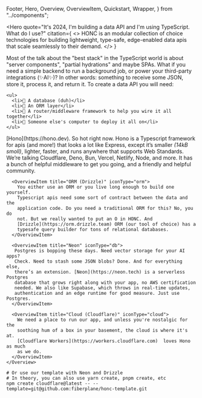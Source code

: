   Footer,
  Hero,
  Overview,
  OverviewItem,
  Quickstart,
  Wrapper,
} from "../components";

<Hero
  quote="It's 2024, I'm building a data API and I'm using TypeScript. What do I use?"
  citation={
    <>
      <abbr>HONC</abbr> is an modular collection of choice technologies for
      building lightweight, type-safe, edge-enabled data apis that scale
      seamlessly to their demand.
    </>
  }
>
  <p>
    Most of the talk about the "best stack" in the TypeScript world is about
    "server components", "partial hydrations" and maybe SPAs. What if you need
    a simple backend to run a background job, or power your third-party
    integrations (✨AI✨)? In other words: something to receive some JSON,
    store it, process it, and return it. To create a data API you will need:

    <ul>
      <li>🪿 A database (duh)</li>
      <li>🪿 An ORM layer</li>
      <li>🪿 A router/middleware framework to help you wire it all together</li>
      <li>🪿 Someone else's computer to deploy it all on</li>
    </ul>

  </p>

</Hero>

<main>
  <Wrapper>
    <Overview title="Overview">
      <OverviewItem title="Hono" iconType="hono">
        [Hono](https://hono.dev). So hot right now. Hono is a Typescript
        framework for apis (and more!) that looks a lot like Express, except
        it’s smaller <i>(14kB smoll)</i>, lighter, faster, and runs anywhere
        that supports Web Standards. We’re talking Cloudflare, Deno, Bun,
        Vercel, Netlify, Node, and more. It has a bunch of helpful middleware to
        get you going, and a friendly and helpful community.
      </OverviewItem>

      <OverviewItem title="ORM (Drizzle)" iconType="orm">
        You either use an ORM or you live long enough to build one yourself.
        Typescript apis need some sort of contract between the data and the
        application code. Do you need a traditional ORM for this? No, you do
        not. But we really wanted to put an O in HONC. And
        [Drizzle](https://orm.drizzle.team) ORM (our tool of choice) has a
        typesafe query builder for tons of relational databases.
      </OverviewItem>

      <OverviewItem title="Neon" iconType="db">
       Postgres is bopping these days. Need vector storage for your AI apps?
       Check. Need to stash some JSON blobs? Done. And for everything else,
       there’s an extension. [Neon](https://neon.tech) is a serverless Postgres
       database that grows right along with your app, no AWS certification
       needed. We also like Supabase, which throws in real-time updates,
       authentication and an edge runtime for good measure. Just use Postgres.
      </OverviewItem>

      <OverviewItem title="Cloud (Cloudflare)" iconType="cloud">
        We need a place to run our app, and unless you're nostalgic for the
        soothing hum of a box in your basement, the cloud is where it's at.
        [Cloudflare Workers](https://workers.cloudflare.com)  loves Hono as much
        as we do.
      </OverviewItem>
    </Overview>

  </Wrapper>
</main>

<Wrapper>
  <Quickstart title="Quickstart">

```shell
# Or use our template with Neon and Drizzle
# In theory, you can also use yarn create, pnpm create, etc
npm create cloudflare@latest -- --template=git@github.com:fiberplane/honc-template.git
```

  </Quickstart>
</Wrapper>

<Footer />

